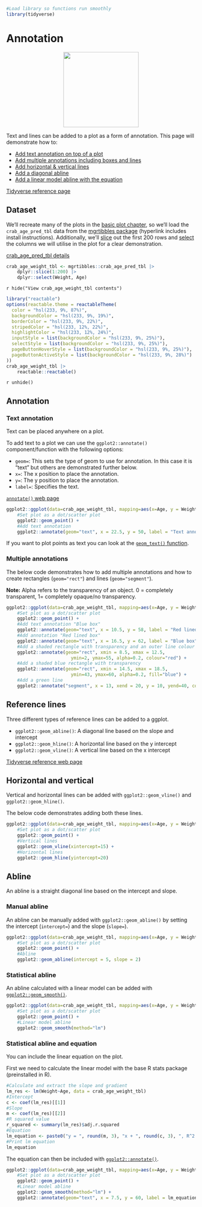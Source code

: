 ```r
#Load library so functions run smoothly
library(tidyverse)
```

# Annotation

<center>
![](images/ggplot2_annotation.png){style="width:200px"}
</center>

Text and lines can be added to a plot as a form of annotation.
This page will demonstrate how to:

- [Add text annotation on top of a plot](#text-annotation)
- [Add multiple annotations including boxes and lines](#multiple-annotations)
- [Add horizontal & vertical lines](#horizontal-and-vertical)
- [Add a diagonal abline](#abline)
- [Add a linear model abline with the equation](#statistical-abline-and-equation)

[Tidyverse reference page](https://ggplot2.tidyverse.org//reference/index.html#annotations)

## Dataset

We'll recreate many of the plots in the [basic plot chapter](/ggplot2/basic_plot.qmd), so we'll load the `crab_age_pred_tbl` data from the [mgrtibbles package](/datasets/mgrtibbles.qmd) (hyperlink includes install instructions).
Additionally, we'll [slice](/dplyr/slice.qmd) out the first 200 rows and [select](/dplyr/select.qmd) the columns we will utilise in the plot for a clear demonstration.

[crab_age_pred_tbl details](https://github.com/m-gemmell/mgrtibbles/wiki/crab_age_pred_tbl)

```r
crab_age_weight_tbl <- mgrtibbles::crab_age_pred_tbl |>
    dplyr::slice(1:200) |>
    dplyr::select(Weight, Age)
```

`r hide("View crab_age_weight_tbl contents")`
```r
library("reactable")
options(reactable.theme = reactableTheme(
  color = "hsl(233, 9%, 87%)",
  backgroundColor = "hsl(233, 9%, 19%)",
  borderColor = "hsl(233, 9%, 22%)",
  stripedColor = "hsl(233, 12%, 22%)",
  highlightColor = "hsl(233, 12%, 24%)",
  inputStyle = list(backgroundColor = "hsl(233, 9%, 25%)"),
  selectStyle = list(backgroundColor = "hsl(233, 9%, 25%)"),
  pageButtonHoverStyle = list(backgroundColor = "hsl(233, 9%, 25%)"),
  pageButtonActiveStyle = list(backgroundColor = "hsl(233, 9%, 28%)")
))
crab_age_weight_tbl |>
    reactable::reactable()
```
`r unhide()`

## Annotation

### Text annotation

Text can be placed anywhere on a plot.

To add text to a plot we can use the `ggplot2::annotate()` component/function with the following options:

- `geom=`: This sets the type of geom to use for annotation. In this case it is "text" but others are demonstrated further below.
- `x=`: The x position to place the annotation.
- `y=`: The y position to place the annotation.
- `label=`: Specifies the text.

[`annotate()` web page](https://ggplot2.tidyverse.org//reference/scale_brewer.html)

```r
ggplot2::ggplot(data=crab_age_weight_tbl, mapping=aes(x=Age, y = Weight)) +
    #Set plot as a dot/scatter plot 
    ggplot2::geom_point() +
    #Add text annotation
    ggplot2::annotate(geom="text", x = 22.5, y = 50, label = "Text annotation")
```

If you want to plot points as text you can look at the [`geom_text()` function](https://ggplot2.tidyverse.org//reference/geom_text.html).

### Multiple annotations

The below code demonstrates how to add multiple annotations and how to create rectangles (`geom="rect"`) and lines (`geom="segment"`).

__Note:__ Alpha refers to the transparency of an object. 0 = completely transparent, 1= completely opaque/no transparency.

```r
ggplot2::ggplot(data=crab_age_weight_tbl, mapping=aes(x=Age, y = Weight)) +
    #Set plot as a dot/scatter plot 
    ggplot2::geom_point() +
    #Add text annotation "Blue box"
    ggplot2::annotate(geom="text", x = 10.5, y = 58, label = "Red lined box", size = 7) +
    #Add annotation "Red lined box"
    ggplot2::annotate(geom="text", x = 16.5, y = 62, label = "Blue box", size = 7) +
    #Add a shaded rectangle with transparency and an outer line colour of red
    ggplot2::annotate(geom="rect", xmin = 8.5, xmax = 12.5, 
                        ymin=2, ymax=55, alpha=0.2, colour="red") +
    #Add a shaded blue rectangle with transparency
    ggplot2::annotate(geom="rect", xmin = 14.5, xmax = 18.5, 
                        ymin=43, ymax=60, alpha=0.2, fill="blue") +
    #Add a green line
    ggplot2::annotate("segment", x = 13, xend = 20, y = 10, yend=40, colour= "green" )
```

## Reference lines

Three different types of reference lines can be added to a ggplot.

- `ggplot2::geom_abline()`: A diagonal line based on the slope and intercept
- `ggplot2::geom_hline()`: A horizontal line based on the y intercept
- `ggplot2::geom_vline()`: A vertical line based on the x intercept

[Tidyverse reference web page](https://ggplot2.tidyverse.org//reference/geom_abline.html)

## Horizontal and vertical

Vertical and horizontal lines can be added with `ggplot2::geom_vline()` and `ggplot2::geom_hline()`.

The below code demonstrates adding both these lines.

```r
ggplot2::ggplot(data=crab_age_weight_tbl, mapping=aes(x=Age, y = Weight)) +
    #Set plot as a dot/scatter plot 
    ggplot2::geom_point() +
    #Vertical lines
    ggplot2::geom_vline(xintercept=15) +
    #Horizontal lines
    ggplot2::geom_hline(yintercept=20)
```

## Abline

An abline is a straight diagonal line based on the intercept and slope.

### Manual abline

An abline can be manually added with `ggplot2::geom_abline()` by setting the intercept (`intercept=`) and the slope (`slope=`).

```r
ggplot2::ggplot(data=crab_age_weight_tbl, mapping=aes(x=Age, y = Weight)) +
    #Set plot as a dot/scatter plot 
    ggplot2::geom_point() +
    #Abline
    ggplot2::geom_abline(intercept = 5, slope = 2)
```

### Statistical abline

An abline calculated with a linear model can be added with [`ggplot2::geom_smooth()`](/ggplot2/geom_others.qmd#smooth-line).

```r
ggplot2::ggplot(data=crab_age_weight_tbl, mapping=aes(x=Age, y = Weight)) +
    #Set plot as a dot/scatter plot 
    ggplot2::geom_point() +
    #Linear model abline
    ggplot2::geom_smooth(method="lm")
```

### Statistical abline and equation

You can include the linear equation on the plot.

First we need to calculate the linear model with the base R stats package (preinstalled in R).

```r
#Calculate and extract the slope and gradient
lm_res <- lm(Weight~Age, data = crab_age_weight_tbl)
#Intercept
c <- coef(lm_res)[[1]]
#Slope
m <- coef(lm_res)[[2]]
#R squared value
r_squared <- summary(lm_res)$adj.r.squared
#Equation
lm_equation <- paste0("y = ", round(m, 3), "x + ", round(c, 3), ", R^2 = ", round(r_squared, 3))
#Print lm equation
lm_equation
```

The equation can then be included with [`ggplot2::annotate()`](#text-annotation).

```r
ggplot2::ggplot(data=crab_age_weight_tbl, mapping=aes(x=Age, y = Weight)) +
    #Set plot as a dot/scatter plot 
    ggplot2::geom_point() +
    #Linear model abline
    ggplot2::geom_smooth(method="lm") +
    ggplot2::annotate(geom="text", x = 7.5, y = 60, label = lm_equation)
```






